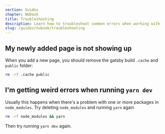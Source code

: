 ```yaml
---
section: Guides
chapter: NUbook
title: Troubleshooting
description: Learn how to troubleshoot common errors when working with NUbook.
slug: /guides/nubook/troubleshooting
---
```


## My newly added page is not showing up

When you add a new page, you should remove the gatsby build `.cache` and `public` folder:

```sh
rm -rf .cache public
```

## I'm getting weird errors when running `yarn dev`

Usually this happens when there's a problem with one or more packages in `node_modules`. Try deleting `node_modules` and running `yarn` again

```sh
rm -rf node_modules && yarn
```

Then try running `yarn dev` again.
